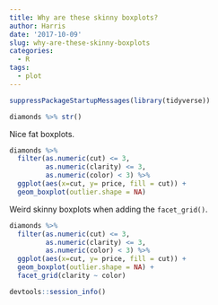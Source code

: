 ```yaml
---
title: Why are these skinny boxplots?
author: Harris
date: '2017-10-09'
slug: why-are-these-skinny-boxplots
categories:
  - R
tags:
  - plot
---
```


```r
suppressPackageStartupMessages(library(tidyverse))
```

```r
diamonds %>% str()
```

Nice fat boxplots.

```r
diamonds %>% 
  filter(as.numeric(cut) <= 3,
         as.numeric(clarity) <= 3,
         as.numeric(color) < 3) %>% 
  ggplot(aes(x=cut, y= price, fill = cut)) +
  geom_boxplot(outlier.shape = NA)
```

Weird skinny boxplots when adding the `facet_grid()`.

```r
diamonds %>% 
  filter(as.numeric(cut) <= 3,
         as.numeric(clarity) <= 3,
         as.numeric(color) < 3) %>% 
  ggplot(aes(x=cut, y= price, fill = cut)) +
  geom_boxplot(outlier.shape = NA) + 
  facet_grid(clarity ~ color)
```

```r
devtools::session_info()
```

